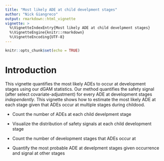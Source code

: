 ```yaml
---
title: "Most likely ADE at child develpment stages"
author: "Nick Giangreco"
output: rmarkdown::html_vignette
vignette: >
  %\VignetteIndexEntry{Most likely ADE at child develpment stages}
  %\VignetteEngine{knitr::rmarkdown}
  %\VignetteEncoding{UTF-8}
---
```


```r
knitr::opts_chunk$set(echo = TRUE)
```

# Introduction

This vignette quantifies the most likely ADEs to occur at development stages using our dGAM statistics. Our method quantifies the safety signal (after select covariate-adjustment) for every ADE at development stages _independently_. This vignette shows how to estimate the most likely ADE at each stage given that ADEs occur at multiple stages during childood. 

- Count the number of ADEs at each child develpment stage

- Visualize the distribution of safety signals at each child development stage

- Count the number of development stages that ADEs occur at

- Quantify the most probable ADE at develpment stages given occurrence and signal at other stages
